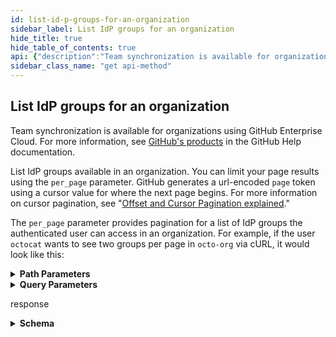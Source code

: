 ```yaml
---
id: list-id-p-groups-for-an-organization
sidebar_label: List IdP groups for an organization
hide_title: true
hide_table_of_contents: true
api: {"description":"Team synchronization is available for organizations using GitHub Enterprise Cloud. For more information, see [GitHub's products](https://help.github.com/github/getting-started-with-github/githubs-products) in the GitHub Help documentation.\n\nList IdP groups available in an organization. You can limit your page results using the `per_page` parameter. GitHub generates a url-encoded `page` token using a cursor value for where the next page begins. For more information on cursor pagination, see \"[Offset and Cursor Pagination explained](https://dev.to/jackmarchant/offset-and-cursor-pagination-explained-b89).\"\n\nThe `per_page` parameter provides pagination for a list of IdP groups the authenticated user can access in an organization. For example, if the user `octocat` wants to see two groups per page in `octo-org` via cURL, it would look like this:","externalDocs":{"description":"API method documentation","url":"https://docs.github.com/rest/reference/teams#list-idp-groups-for-an-organization"},"operationId":"teams/list-idp-groups-for-org","parameters":[{"in":"path","name":"org","required":true,"schema":{"type":"string"}},{"description":"Results per page (max 100).","in":"query","name":"per_page","schema":{"default":30,"type":"integer"}},{"description":"Page token","in":"query","name":"page","schema":{"type":"string"}}],"responses":{"200":{"content":{"application/json":{"examples":{"default":{"value":{"groups":[{"group_description":"The people who configure your octoworld.","group_id":"123","group_name":"Octocat admins"},{"group_description":"The people who make your octoworld come to life.","group_id":"456","group_name":"Octocat docs members"}]}}},"schema":{"description":"External Groups to be mapped to a team for membership","properties":{"groups":{"description":"Array of groups to be mapped to this team","example":[{"group_description":"A group of Developers working on AzureAD SAML SSO","group_id":"111a1a11-aaa1-1aaa-11a1-a1a1a1a1a1aa","group_name":"saml-azuread-test"},{"group_description":"Another group of Developers working on AzureAD SAML SSO","group_id":"2bb2bb2b-bb22-22bb-2bb2-bb2bbb2bb2b2","group_name":"saml-azuread-test2"}],"items":{"properties":{"group_description":{"description":"a description of the group","example":"A group of Developers working on AzureAD SAML SSO","type":"string"},"group_id":{"description":"The ID of the group","example":"111a1a11-aaa1-1aaa-11a1-a1a1a1a1a1aa","type":"string"},"group_name":{"description":"The name of the group","example":"saml-azuread-test","type":"string"},"status":{"description":"synchronization status for this group mapping","example":"unsynced","type":"string"},"synced_at":{"description":"the time of the last sync for this group-mapping","example":"2019-06-03 22:27:15:000 -700","type":"string"}},"required":["group_id","group_name","group_description"],"type":"object"},"type":"array"}},"title":"GroupMapping","type":"object"}}},"description":"response","headers":{"Link":{"example":"<https://api.github.com/resource?per_page=2&page=url-encoded-next-page-token>; rel=\"next\"","schema":{"type":"string"}}}}},"tags":["teams"],"x-github":{"category":"teams","enabledForGitHubApps":true,"githubCloudOnly":true,"previews":[],"subcategory":"team-sync"},"method":"get","path":"/orgs/{org}/team-sync/groups","servers":[{"url":"https://api.github.com"}],"info":{"contact":{"name":"Support","url":"https://support.github.com/contact"},"description":"GitHub's v3 REST API.","license":{"name":"MIT","url":"https://spdx.org/licenses/MIT"},"termsOfService":"https://docs.github.com/articles/github-terms-of-service","title":"GitHub v3 REST API","version":"1.1.4","x-apisguru-categories":["collaboration","developer_tools"],"x-logo":{"url":"https://twitter.com/github/profile_image?size=original"},"x-origin":[{"format":"openapi","url":"https://raw.githubusercontent.com/github/rest-api-description/main/descriptions/api.github.com/api.github.com.json","version":"3.0"}],"x-providerName":"github.com"},"postman":{"name":"List IdP groups for an organization","description":{"content":"Team synchronization is available for organizations using GitHub Enterprise Cloud. For more information, see [GitHub's products](https://help.github.com/github/getting-started-with-github/githubs-products) in the GitHub Help documentation.\n\nList IdP groups available in an organization. You can limit your page results using the `per_page` parameter. GitHub generates a url-encoded `page` token using a cursor value for where the next page begins. For more information on cursor pagination, see \"[Offset and Cursor Pagination explained](https://dev.to/jackmarchant/offset-and-cursor-pagination-explained-b89).\"\n\nThe `per_page` parameter provides pagination for a list of IdP groups the authenticated user can access in an organization. For example, if the user `octocat` wants to see two groups per page in `octo-org` via cURL, it would look like this:","type":"text/plain"},"url":{"path":["orgs",":org","team-sync","groups"],"host":["{{baseUrl}}"],"query":[{"disabled":false,"description":{"content":"Results per page (max 100).","type":"text/plain"},"key":"per_page","value":""},{"disabled":false,"description":{"content":"Page token","type":"text/plain"},"key":"page","value":""}],"variable":[{"disabled":false,"description":{"content":"(Required) ","type":"text/plain"},"type":"any","value":"","key":"org"}]},"header":[{"key":"Accept","value":"application/json"}],"method":"GET"}}
sidebar_class_name: "get api-method"
---
```



## List IdP groups for an organization



Team synchronization is available for organizations using GitHub Enterprise Cloud. For more information, see [GitHub&#39;s products](https://help.github.com/github/getting-started-with-github/githubs-products) in the GitHub Help documentation.

List IdP groups available in an organization. You can limit your page results using the `per_page` parameter. GitHub generates a url-encoded `page` token using a cursor value for where the next page begins. For more information on cursor pagination, see &quot;[Offset and Cursor Pagination explained](https://dev.to/jackmarchant/offset-and-cursor-pagination-explained-b89).&quot;

The `per_page` parameter provides pagination for a list of IdP groups the authenticated user can access in an organization. For example, if the user `octocat` wants to see two groups per page in `octo-org` via cURL, it would look like this:

<details style={{"marginBottom":"1rem"}}><summary style={{}}><strong>Path Parameters</strong></summary><div><ul><ParamsItem className={"paramsItem"} param={{"in":"path","name":"org","required":true,"schema":{"type":"string"}}}></ParamsItem></ul></div></details><details style={{"marginBottom":"1rem"}}><summary style={{}}><strong>Query Parameters</strong></summary><div><ul><ParamsItem className={"paramsItem"} param={{"description":"Results per page (max 100).","in":"query","name":"per_page","schema":{"default":30,"type":"integer"}}}></ParamsItem><ParamsItem className={"paramsItem"} param={{"description":"Page token","in":"query","name":"page","schema":{"type":"string"}}}></ParamsItem></ul></div></details><div><ApiTabs><TabItem label={"200"} value={"200"}><div>

response

</div><div><details style={{}}><summary style={{"textAlign":"left"}}><strong>Schema</strong></summary><div style={{"textAlign":"left","marginLeft":"1rem"}}></div><ul style={{"marginLeft":"1rem"}}><SchemaItem collapsible={true} className={"schemaItem"}><details style={{}}><summary style={{}}><strong>groups</strong><span style={{"opacity":"0.6"}}> object[]</span></summary><div style={{"marginLeft":"1rem"}}><div style={{"marginTop":".5rem","marginBottom":".5rem"}}>

Array of groups to be mapped to this team

</div><ul><SchemaItem collapsible={false} name={"group_description"} required={true} schemaDescription={"a description of the group"} schemaName={"string"} qualifierMessage={undefined}></SchemaItem><SchemaItem collapsible={false} name={"group_id"} required={true} schemaDescription={"The ID of the group"} schemaName={"string"} qualifierMessage={undefined}></SchemaItem><SchemaItem collapsible={false} name={"group_name"} required={true} schemaDescription={"The name of the group"} schemaName={"string"} qualifierMessage={undefined}></SchemaItem><SchemaItem collapsible={false} name={"status"} required={false} schemaDescription={"synchronization status for this group mapping"} schemaName={"string"} qualifierMessage={undefined}></SchemaItem><SchemaItem collapsible={false} name={"synced_at"} required={false} schemaDescription={"the time of the last sync for this group-mapping"} schemaName={"string"} qualifierMessage={undefined}></SchemaItem></ul></div></details></SchemaItem></ul></details></div></TabItem></ApiTabs></div>
      